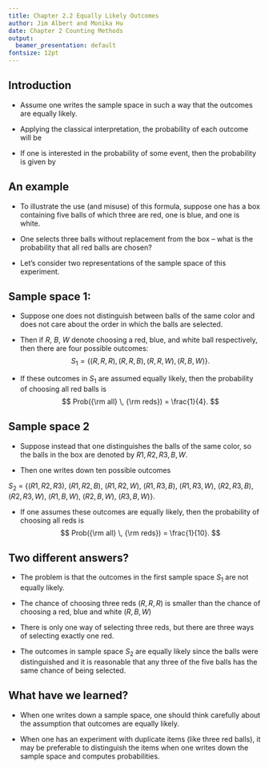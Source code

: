 ```yaml
---
title: Chapter 2.2 Equally Likely Outcomes
author: Jim Albert and Monika Hu
date: Chapter 2 Counting Methods
output: 
  beamer_presentation: default
fontsize: 12pt
---
```


## Introduction

- Assume one writes the sample space\index{sample!space} in such a way that the outcomes are equally likely.  

- Applying the classical interpretation\index{classical view of probability}, the probability of each outcome will be

\begin{equation}
Prob({\rm Outcome}) = \frac{1}{{\rm Number} \, {\rm of} \, {\rm outcomes}}.
\end{equation}

- If one is interested in the probability of some event, then the probability is given by 
\begin{equation}
Prob({\rm Event}) = \frac{{\rm Number} \, {\rm of} \, {\rm outcomes} \, {\rm in} \,
{\rm event}}{{\rm Number} \, {\rm of} \, {\rm outcomes}}.
\end{equation}

## An example

- To illustrate the use (and misuse) of this formula, suppose one has a box containing five balls of which three are red, one is blue, and one is white.  

- One selects three balls without replacement\index{without replacement} from the box -- what is the probability that  all red balls are chosen?
  
- Let's consider two representations of the sample space of this experiment.

## Sample space 1:

- Suppose one does not distinguish between balls of the same color and does not care about the order in which the balls are selected.  

- Then if $R$, $B$, $W$ denote choosing a red, blue, and white ball respectively, then there are four possible outcomes:
$$
S_1 = \{(R, R, R), (R, R, B), (R, R, W), (R, B, W)\}.
$$

- If these outcomes in $S_1$ are assumed equally likely, then the probability of choosing all red balls is
$$
Prob({\rm all} \,  {\rm reds}) = \frac{1}{4}.
$$

## Sample space 2

- Suppose instead that one distinguishes the balls of the same color, so the balls in the box are denoted by $R1, R2, R3, B, W$.  

- Then one writes down ten possible outcomes

$S_2$ = \{$(R1, R2, R3)$, $(R1, R2, B)$, $(R1, R2, W)$, $(R1, R3, B)$, $(R1, R3, W)$, $(R2, R3, B)$, $(R2, R3, W)$, $(R1, B, W)$, $(R2, B, W)$, $(R3, B, W)$\}.

- If one assumes these outcomes are equally likely, then the probability of choosing all reds is
$$
Prob({\rm all} \,  {\rm reds}) = \frac{1}{10}.
$$

## Two different answers?

- The problem is that the outcomes in the first sample space $S_1$ are not equally likely.  

- The chance of choosing three reds $(R, R, R)$ is smaller than the chance of choosing a red, blue and white $(R, B, W)$ 

- There is only one way of selecting three reds, but there are three ways of selecting exactly one red.  

- The outcomes in sample space $S_2$ are equally likely since the balls were distinguished and it is reasonable that any three of the five balls has the same chance of being selected.

## What have we learned?

- When one writes down a sample space, one should think carefully about the assumption that outcomes are equally likely.  

- When one has an experiment with duplicate items (like three red balls), it may be preferable to distinguish the items when one writes down the sample space and computes probabilities. 


